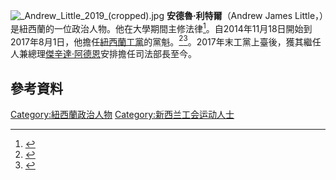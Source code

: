 [[File:_Andrew_Little_2019_(cropped).jpg|thumb]]
'''安德魯·利特爾'''（Andrew James Little，{{bd|1965年|5月7日}}）是紐西蘭的一位政治人物。他在大學期間主修法律<ref>{{cite web | url=http://www.students.org.nz/history | title=New Zealand Union of Students' Associations - General History | publisher=NZUSA | accessdate=15 February 2015 | archive-date=2021-02-06 | archive-url=https://web.archive.org/web/20210206053204/https://www.students.org.nz/history | dead-url=no }}</ref>。自2014年11月18日開始到2017年8月1日，他擔任[[紐西蘭工黨|紐西蘭工黨]]的黨魁。<ref>{{cite web | url=http://www.parliament.nz/en-NZ/MPP/MPs/MPs/3/7/6/50MP175491-Little-Andrew.htm | title=Andrew Little | publisher=[[New_Zealand_Parliament|New Zealand Parliament]] | date=6 March 2013 | accessdate=15 February 2015 | archiveurl=https://web.archive.org/web/20130306085725/http://www.parliament.nz/en-NZ/MPP/MPs/MPs/3/7/6/50MP175491-Little-Andrew.htm | archivedate=2013年3月6日 | deadurl=yes }}</ref><ref>{{Cite news|title = Audrey Young: Little smashed it - literally|url = http://www.nzherald.co.nz/opinion/news/article.cfm?c_id=466&objectid=11542022|newspaper = New Zealand Herald|date = 2015-11-08|access-date = 2015-11-08|issn = 1170-0777|language = |last = Young|first = Audrey|archive-date = 2019-05-23|archive-url = https://web.archive.org/web/20190523025803/https://www.nzherald.co.nz/opinion/news/article.cfm?c_id=466&objectid=11542022|dead-url = no}}</ref>。2017年末工黨上臺後，獲其繼任人兼總理[[傑辛達·阿德恩|傑辛達·阿德恩]]安排擔任司法部長至今。

==參考資料==
{{commons category|Andrew Little}}
{{reflist}}
[[Category:紐西蘭政治人物|Category:紐西蘭政治人物]]
[[Category:新西兰工会运动人士|Category:新西兰工会运动人士]]
